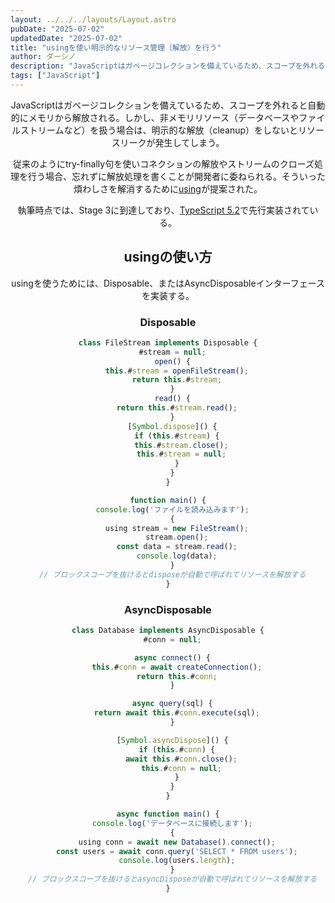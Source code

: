```yaml
---
layout: ../../../layouts/Layout.astro
pubDate: "2025-07-02"
updatedDate: "2025-07-02"
title: "usingを使い明示的なリソース管理（解放）を行う"
author: ダーシノ
description: "JavaScriptはガベージコレクションを備えているため、スコープを外れると自動的にメモリから解放される。しかし、非メモリリソース（データベースやファイルストリームなど）を扱う場合は、明示的な解放（cleanup）をしないとリソースリークが発生してしまう。"
tags: ["JavaScript"]
---
```



<Header {...frontmatter} />

JavaScriptはガベージコレクションを備えているため、スコープを外れると自動的にメモリから解放される。しかし、非メモリリソース（データベースやファイルストリームなど）を扱う場合は、明示的な解放（cleanup）をしないとリソースリークが発生してしまう。

従来のようにtry-finally句を使いコネクションの解放やストリームのクローズ処理を行う場合、忘れずに解放処理を書くことが開発者に委ねられる。そういった煩わしさを解消するために[using](https://github.com/tc39/proposal-explicit-resource-management)が提案された。

執筆時点では、Stage 3に到達しており、[TypeScript 5.2](https://devblogs.microsoft.com/typescript/announcing-typescript-5-2/#using-declarations-and-explicit-resource-management)で先行実装されている。

## usingの使い方

usingを使うためには、Disposable、またはAsyncDisposableインターフェースを実装する。

### Disposable

```js
class FileStream implements Disposable {
  #stream = null;
  open() {
    this.#stream = openFileStream();
    return this.#stream;
  }
  read() {
    return this.#stream.read();
  }
  [Symbol.dispose]() {
    if (this.#stream) {
      this.#stream.close();
      this.#stream = null;
    }
  }
}

function main() {
  console.log('ファイルを読み込みます');
  {
    using stream = new FileStream();
    stream.open();
    const data = stream.read();
    console.log(data);
  }
  // ブロックスコープを抜けるとdisposeが自動で呼ばれてリソースを解放する
}
```

### AsyncDisposable
```js
class Database implements AsyncDisposable {
  #conn = null;

  async connect() {
    this.#conn = await createConnection();
    return this.#conn;
  }

  async query(sql) {
    return await this.#conn.execute(sql);
  }

  [Symbol.asyncDispose]() {
    if (this.#conn) {
      await this.#conn.close();
      this.#conn = null;
    }
  }
}

async function main() {
  console.log('データベースに接続します');
  {
    using conn = await new Database().connect();
    const users = await conn.query('SELECT * FROM users');
    console.log(users.length);
  }
  // ブロックスコープを抜けるとasyncDisposeが自動で呼ばれてリソースを解放する
}
```

